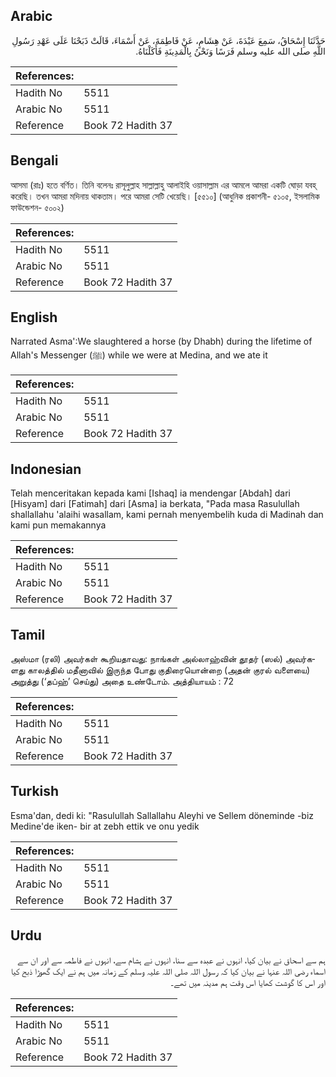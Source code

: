 ## Arabic


<div dir="rtl" lang="ar" style={{fontSize:'larger',backgroundColor:'#f8f9fa',padding:20}}>
حَدَّثَنَا إِسْحَاقُ، سَمِعَ عَبْدَةَ، عَنْ هِشَامٍ، عَنْ فَاطِمَةَ، عَنْ أَسْمَاءَ، قَالَتْ ذَبَحْنَا عَلَى عَهْدِ رَسُولِ اللَّهِ صلى الله عليه وسلم فَرَسًا وَنَحْنُ بِالْمَدِينَةِ فَأَكَلْنَاهُ‏.‏
</div>
<div style={{backgroundColor:'#f8f9fa',padding:20, marginBottom: 10}}><table> <thead> <tr> <th>References:</th> <th></th> </tr> </thead> <tbody><tr><td>Hadith No</td><td>5511</td></tr><tr><td>Arabic No</td><td>5511</td></tr><tr><td>Reference</td><td>Book 72 Hadith 37</td></tr></tbody></table></div>

## Bengali


<div dir="ltr" lang="bn" style={{fontSize:'larger',backgroundColor:'#f8f9fa',padding:20}}>
আসমা (রাঃ) হতে বর্ণিত। তিনি বলেনঃ রাসূলুল্লাহ সাল্লাল্লাহু আলাইহি ওয়াসাল্লাম এর আমলে আমরা একটি ঘোড়া যবহ্ করেছি। তখন আমরা মদিনায় থাকতাম। পরে আমরা সেটি খেয়েছি। [৫৫১০] (আধুনিক প্রকাশনী- ৫১০৫, ইসলামিক ফাউন্ডেশন- ৫০০২)
</div>
<div style={{backgroundColor:'#f8f9fa',padding:20, marginBottom: 10}}><table> <thead> <tr> <th>References:</th> <th></th> </tr> </thead> <tbody><tr><td>Hadith No</td><td>5511</td></tr><tr><td>Arabic No</td><td>5511</td></tr><tr><td>Reference</td><td>Book 72 Hadith 37</td></tr></tbody></table></div>

## English


<div dir="ltr" lang="en" style={{fontSize:'larger',backgroundColor:'#f8f9fa',padding:20}}>
Narrated Asma':We slaughtered a horse (by Dhabh) during the lifetime of Allah's Messenger (ﷺ) while we were at Medina, and we ate it
</div>
<div style={{backgroundColor:'#f8f9fa',padding:20, marginBottom: 10}}><table> <thead> <tr> <th>References:</th> <th></th> </tr> </thead> <tbody><tr><td>Hadith No</td><td>5511</td></tr><tr><td>Arabic No</td><td>5511</td></tr><tr><td>Reference</td><td>Book 72 Hadith 37</td></tr></tbody></table></div>

## Indonesian


<div dir="ltr" lang="id" style={{fontSize:'larger',backgroundColor:'#f8f9fa',padding:20}}>
Telah menceritakan kepada kami [Ishaq] ia mendengar [Abdah] dari [Hisyam] dari [Fatimah] dari [Asma] ia berkata, "Pada masa Rasulullah shallallahu 'alaihi wasallam, kami pernah menyembelih kuda di Madinah dan kami pun memakannya
</div>
<div style={{backgroundColor:'#f8f9fa',padding:20, marginBottom: 10}}><table> <thead> <tr> <th>References:</th> <th></th> </tr> </thead> <tbody><tr><td>Hadith No</td><td>5511</td></tr><tr><td>Arabic No</td><td>5511</td></tr><tr><td>Reference</td><td>Book 72 Hadith 37</td></tr></tbody></table></div>

## Tamil


<div dir="ltr" lang="ta" style={{fontSize:'larger',backgroundColor:'#f8f9fa',padding:20}}>
அஸ்மா (ரலி) அவர்கள் கூறியதாவது: நாங்கள் அல்லாஹ்வின் தூதர் (ஸல்) அவர்களது காலத்தில் மதீனாவில் இருந்த போது குதிரையொன்றை (அதன் குரல் வளையை) அறுத்து (‘தப்ஹ்’ செய்து) அதை உண்டோம். அத்தியாயம் : 72
</div>
<div style={{backgroundColor:'#f8f9fa',padding:20, marginBottom: 10}}><table> <thead> <tr> <th>References:</th> <th></th> </tr> </thead> <tbody><tr><td>Hadith No</td><td>5511</td></tr><tr><td>Arabic No</td><td>5511</td></tr><tr><td>Reference</td><td>Book 72 Hadith 37</td></tr></tbody></table></div>

## Turkish


<div dir="ltr" lang="tr" style={{fontSize:'larger',backgroundColor:'#f8f9fa',padding:20}}>
Esma'dan, dedi ki: "Rasulullah Sallallahu Aleyhi ve Sellem döneminde -biz Medine'de iken- bir at zebh ettik ve onu yedik
</div>
<div style={{backgroundColor:'#f8f9fa',padding:20, marginBottom: 10}}><table> <thead> <tr> <th>References:</th> <th></th> </tr> </thead> <tbody><tr><td>Hadith No</td><td>5511</td></tr><tr><td>Arabic No</td><td>5511</td></tr><tr><td>Reference</td><td>Book 72 Hadith 37</td></tr></tbody></table></div>

## Urdu


<div dir="rtl" lang="ur" style={{fontSize:'larger',backgroundColor:'#f8f9fa',padding:20}}>
ہم سے اسحاق نے بیان کیا، انہوں نے عبدہ سے سنا، انہوں نے ہشام سے، انہوں نے فاطمہ سے اور ان سے اسماء رضی اللہ عنہا نے بیان کیا کہ رسول اللہ صلی اللہ علیہ وسلم کے زمانہ میں ہم نے ایک گھوڑا ذبح کیا اور اس کا گوشت کھایا اس وقت ہم مدینہ میں تھے۔
</div>
<div style={{backgroundColor:'#f8f9fa',padding:20, marginBottom: 10}}><table> <thead> <tr> <th>References:</th> <th></th> </tr> </thead> <tbody><tr><td>Hadith No</td><td>5511</td></tr><tr><td>Arabic No</td><td>5511</td></tr><tr><td>Reference</td><td>Book 72 Hadith 37</td></tr></tbody></table></div>
